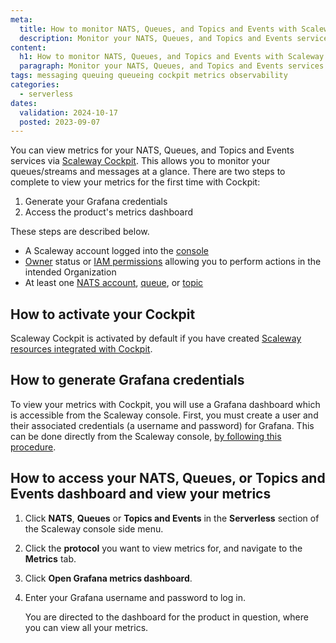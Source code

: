 ```yaml
---
meta:
  title: How to monitor NATS, Queues, and Topics and Events with Scaleway Cockpit
  description: Monitor your NATS, Queues, and Topics and Events services with Scaleway Cockpit. This guide helps you track performance to manage your messaging services efficiently.
content:
  h1: How to monitor NATS, Queues, and Topics and Events with Scaleway Cockpit
  paragraph: Monitor your NATS, Queues, and Topics and Events services with Scaleway Cockpit. This guide helps you track performance to manage your messaging services efficiently.
tags: messaging queuing queueing cockpit metrics observability 
categories:
  - serverless 
dates:
  validation: 2024-10-17
  posted: 2023-09-07
---
```


You can view metrics for your NATS, Queues, and Topics and Events services via [Scaleway Cockpit](/cockpit/quickstart/). This allows you to monitor your queues/streams and messages at a glance. There are two steps to complete to view your metrics for the first time with Cockpit:

1. Generate your Grafana credentials
2. Access the product's metrics dashboard

These steps are described below.

<Macro id="requirements" />

- A Scaleway account logged into the [console](https://console.scaleway.com)
- [Owner](/iam/concepts/#owner) status or [IAM permissions](/iam/concepts/#permission) allowing you to perform actions in the intended Organization
- At least one [NATS account](/messaging/how-to/get-started/), [queue](/messaging/how-to/create-manage-queues/), or [topic](/messaging/how-to/create-manage-topics/)

## How to activate your Cockpit

Scaleway Cockpit is activated by default if you have created [Scaleway resources integrated with Cockpit](/cockpit/reference-content/cockpit-limitations/#product-integration-into-cockpit).

## How to generate Grafana credentials

To view your metrics with Cockpit, you will use a Grafana dashboard which is accessible from the Scaleway console. First, you must create a user and their associated credentials (a username and password) for Grafana. This can be done directly from the Scaleway console, [by following this procedure](/cockpit/how-to/retrieve-grafana-credentials/).

## How to access your NATS, Queues, or Topics and Events dashboard and view your metrics

1. Click **NATS**, **Queues** or **Topics and Events** in the **Serverless** section of the Scaleway console side menu.

2. Click the **protocol** you want to view metrics for, and navigate to the **Metrics** tab.

3. Click **Open Grafana metrics dashboard**.

4. Enter your Grafana username and password to log in.

    You are directed to the dashboard for the product in question, where you can view all your metrics.


